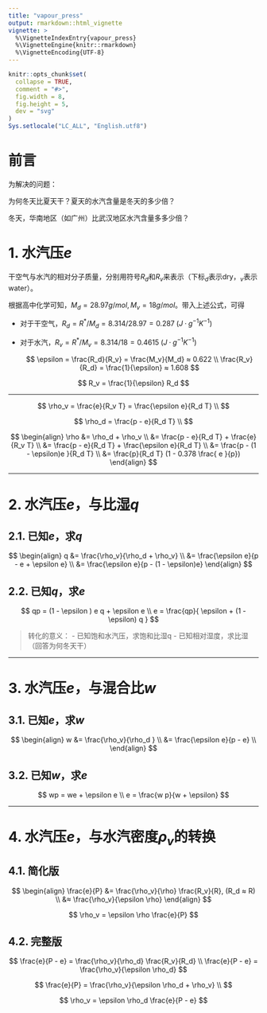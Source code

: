 ```yaml
---
title: "vapour_press"
output: rmarkdown::html_vignette
vignette: >
  %\VignetteIndexEntry{vapour_press}
  %\VignetteEngine{knitr::rmarkdown}
  %\VignetteEncoding{UTF-8}
---
```


<style type="text/css">
.main-container {
  max-width: 1800px;
  margin-left: auto;
  margin-right: auto;
}
</style>

```r
knitr::opts_chunk$set(
  collapse = TRUE,
  comment = "#>", 
  fig.width = 8, 
  fig.height = 5, 
  dev = "svg"
)
Sys.setlocale("LC_ALL", "English.utf8")
```

# 前言

为解决的问题：

为何冬天比夏天干？夏天的水汽含量是冬天的多少倍？

冬天，华南地区（如广州）比武汉地区水汽含量多多少倍？

# 1. 水汽压$e$

干空气与水汽的相对分子质量，分别用符号$R_d$和$R_v$来表示（下标$_d$表示dry，$_v$表示water）。

根据高中化学可知，$M_d = 28.97 g/mol, M_v = 18 g/mol$。带入上述公式，可得

- 对于干空气，$R_d = R^* / M_d = 8.314 / 28.97 = 0.287\;(J ·g^{-1}K^{-1})$
  
- 对于水汽，$R_v = R^* / M_v = 8.314 / 18 = 0.4615 \;(J ·g^{-1}K^{-1})$
  
  $$
  \epsilon = \frac{R_d}{R_v} = \frac{M_v}{M_d} ≈ 0.622 \\
  \frac{R_v}{R_d} = \frac{1}{\epsilon} ≈ 1.608
  $$

$$
R_v = \frac{1}{\epsilon} R_d
$$

---

$$
\rho_v = \frac{e}{R_v T} = \frac{\epsilon e}{R_d T} \\
$$

$$
\rho_d = \frac{p - e}{R_d T} \\
$$

$$
\begin{align}
\rho &= \rho_d + \rho_v \\
     &= \frac{p - e}{R_d T} + \frac{e}{R_v T} \\
     &= \frac{p - e}{R_d T} + \frac{\epsilon e}{R_d T} \\
     &= \frac{p - (1 - \epsilon)e }{R_d T} \\
     &= \frac{p}{R_d T} (1 - 0.378 \frac{ e }{p})
\end{align}
$$

---

# 2. 水汽压$e$，与比湿$q$

## 2.1. 已知$e$，求$q$

$$
\begin{align}
q &= \frac{\rho_v}{\rho_d + \rho_v} \\
  &= \frac{\epsilon e}{p - e + \epsilon e} \\
  &= \frac{\epsilon e}{p - (1 - \epsilon)e}
\end{align}
$$

## 2.2. 已知$q$，求$e$

$$
qp = (1 - \epsilon ) e q + \epsilon e \\
e = \frac{qp}{ \epsilon + (1 - \epsilon) q }
$$

> 转化的意义：
- 已知饱和水汽压，求饱和比湿q
- 已知相对湿度，求比湿（回答为何冬天干）

---

# 3. 水汽压$e$，与混合比$w$

## 3.1. 已知$e$，求$w$

$$
\begin{align}
w &= \frac{\rho_v}{\rho_d } \\
  &= \frac{\epsilon e}{p - e} \\
\end{align}
$$

## 3.2. 已知$w$，求$e$

$$
wp = we + \epsilon e \\
e = \frac{w p}{w + \epsilon}
$$

---

# 4. 水汽压$e$，与水汽密度$\rho_v$的转换

## 4.1. 简化版

$$
\begin{align}
\frac{e}{P} &= \frac{\rho_v}{\rho} \frac{R_v}{R}, (R_d ≈ R) \\
 &≈ \frac{\rho_v}{\epsilon \rho}
\end{align}
$$

$$
\rho_v = \epsilon \rho \frac{e}{P}
$$

## 4.2. 完整版

$$
\frac{e}{P - e} = \frac{\rho_v}{\rho_d} \frac{R_v}{R_d} \\
\frac{e}{P - e} = \frac{\rho_v}{\epsilon \rho_d}
$$

$$
\frac{e}{P} = \frac{\rho_v}{\epsilon \rho_d + \rho_v} \\
$$

$$
\rho_v = \epsilon \rho_d \frac{e}{P - e}
$$
